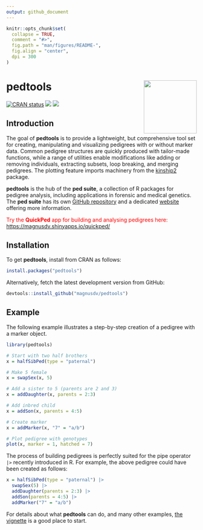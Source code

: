 ---
output: github_document
---

<!-- README.md is generated from README.Rmd. Please edit that file -->

```{r, echo = FALSE}
knitr::opts_chunk$set(
  collapse = TRUE,
  comment = "#>",
  fig.path = "man/figures/README-",
  fig.align = "center",
  dpi = 300
)
```

# pedtools <img src="man/figures/logo.png" align="right" height=140/>

<!-- badges: start -->
[![CRAN status](https://www.r-pkg.org/badges/version/pedtools)](https://CRAN.R-project.org/package=pedtools)
[![](https://cranlogs.r-pkg.org/badges/grand-total/pedtools?color=yellow)](https://cran.r-project.org/package=pedtools)
[![](https://cranlogs.r-pkg.org/badges/last-month/pedtools?color=yellow)](https://cran.r-project.org/package=pedtools)
<!-- badges: end -->

## Introduction
The goal of **pedtools** is to provide a lightweight, but comprehensive tool set for creating, manipulating and visualizing pedigrees with or without marker data. Common pedigree structures are quickly produced with tailor-made functions, while a range of utilities enable modifications like adding or removing individuals, extracting subsets, loop breaking, and merging pedigrees. The plotting feature imports machinery from the [kinship2](https://CRAN.R-project.org/package=kinship2) package.

**pedtools** is the hub of the **ped suite**, a collection of R packages for pedigree analysis, including applications in forensic and medical genetics. The **ped suite** has its own  [GitHub repository](https://github.com/magnusdv/pedsuite) and a dedicated [website](https://magnusdv.github.io/pedsuite/) offering more information.

<span style="color:red;"> Try the **QuickPed** app for building and analysing pedigrees here: [https://magnusdv.shinyapps.io/quickped/](https://magnusdv.shinyapps.io/quickped/) </span>


## Installation
To get **pedtools**, install from CRAN as follows:
```{r, eval = FALSE}
install.packages("pedtools")
```

Alternatively, fetch the latest development version from GitHub:
```{r, eval = FALSE}
devtools::install_github("magnusdv/pedtools")
```

## Example
The following example illustrates a step-by-step creation of a pedigree with a marker object.

```{r example, fig.height = 3, fig.width = 3.5, out.width = "40%", message = FALSE}
library(pedtools)

# Start with two half brothers
x = halfSibPed(type = "paternal")

# Make 5 female
x = swapSex(x, 5)

# Add a sister to 5 (parents are 2 and 3)
x = addDaughter(x, parents = 2:3)

# Add inbred child
x = addSon(x, parents = 4:5)

# Create marker
x = addMarker(x, "7" = "a/b")

# Plot pedigree with genotypes
plot(x, marker = 1, hatched = 7)
```

The process of building pedigrees is perfectly suited for the pipe operator `|>` recently introduced in R. For example, the above pedigree could have been created as follows:
```{r}
x = halfSibPed(type = "paternal") |>
  swapSex(5) |>
  addDaughter(parents = 2:3) |>
  addSon(parents = 4:5) |>
  addMarker("7" = "a/b")
```

For details about what **pedtools** can do, and many other examples, [the vignette](https://cran.r-project.org/package=pedtools/vignettes/pedtools.html) is a good place to start.

